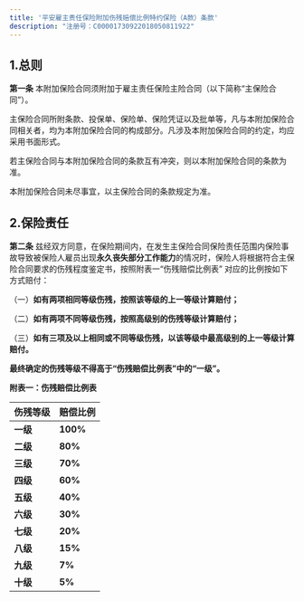 ```yaml
---
title: '平安雇主责任保险附加伤残赔偿比例特约保险（A款）条款'
description: "注册号：C00001730922018050811922"
---
```


## 1.总则

**第一条** 本附加保险合同须附加于雇主责任保险主险合同（以下简称“主保险合同”）。

主保险合同所附条款、投保单、保险单、保险凭证以及批单等，凡与本附加保险合同相关者，均为本附加保险合同的构成部分。凡涉及本附加保险合同的约定，均应采用书面形式。

若主保险合同与本附加保险合同的条款互有冲突，则以本附加保险合同的条款为准。

本附加保险合同未尽事宜，以主保险合同的条款规定为准。

## 2.保险责任

**第二条** 兹经双方同意，在保险期间内，在发生主保险合同保险责任范围内保险事故导致被保险人雇员出现**永久丧失部分工作能力**的情况时，保险人将根据符合主保险合同要求的伤残程度鉴定书，按照附表一“伤残赔偿比例表” 对应的比例按如下方式赔付：

（一）**如有两项相同等级伤残，按照该等级的上一等级计算赔付；**

（二）**如有两项不同等级伤残，按照高级别的伤残等级计算赔付；**

（三）**如有三项及以上相同或不同等级伤残，以该等级中最高级别的上一等级计算赔付。**

**最终确定的伤残等级不得高于“伤残赔偿比例表”中的“一级”。**

**附表一：伤残赔偿比例表**

伤残等级 | 赔偿比例
---|---
**一级** | **100%**
**二级** | **80%**
**三级** | **70%**
**四级** | **60%**
**五级** | **40%**
**六级** | **30%**
**七级** | **20%**
**八级** | **15%**
**九级** | **7%**
**十级** | **5%**
